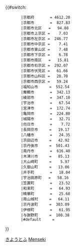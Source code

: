 {{#switch:{{自治體名稱翻譯/京都府|{{{1}}}}}
        |京都府       = 4612.20
        |京都市       =  827.83
        |京都市北区   =   94.88
        |京都市上京区 =    7.03
        |京都市左京区 =  246.77
        |京都市中京区 =    7.41
        |京都市東山区 =    7.48
        |京都市下京区 =    6.78
        |京都市南区   =   15.81
        |京都市右京区 =  292.07
        |京都市伏見区 =   61.66
        |京都市山科区 =   28.70
        |京都市西京区 =   59.24
        |福知山市     =  552.54
        |舞鶴市       =  342.13
        |綾部市       =  347.10
        |宇治市       =   67.54
        |宮津市       =  172.74
        |亀岡市       =  224.80
        |城陽市       =   32.71
        |向日市       =    7.72
        |長岡京市     =   19.17
        |八幡市       =   24.35
        |京田辺市     =   42.92
        |京丹後市     =  501.43
        |南丹市       =  616.40
        |木津川市     =   85.13
        |大山崎町     =    5.97
        |久御山町     =   13.86
        |井手町       =   18.04
        |宇治田原町   =   58.16
        |笠置町       =   23.52
        |和束町       =   64.93
        |精華町       =   25.68
        |南山城村     =   64.11
        |京丹波町     =  303.09
        |伊根町       =   61.95
        |与謝野町     =  108.38
        |#default     = {{error|錯誤}}
}}<noinclude>{{Documentation|Template:自治體面積/doc}}
[[Category:都道府縣自治體面積模板|きようとふ]]
[[Category:京都府模板|Menseki]]
</noinclude>